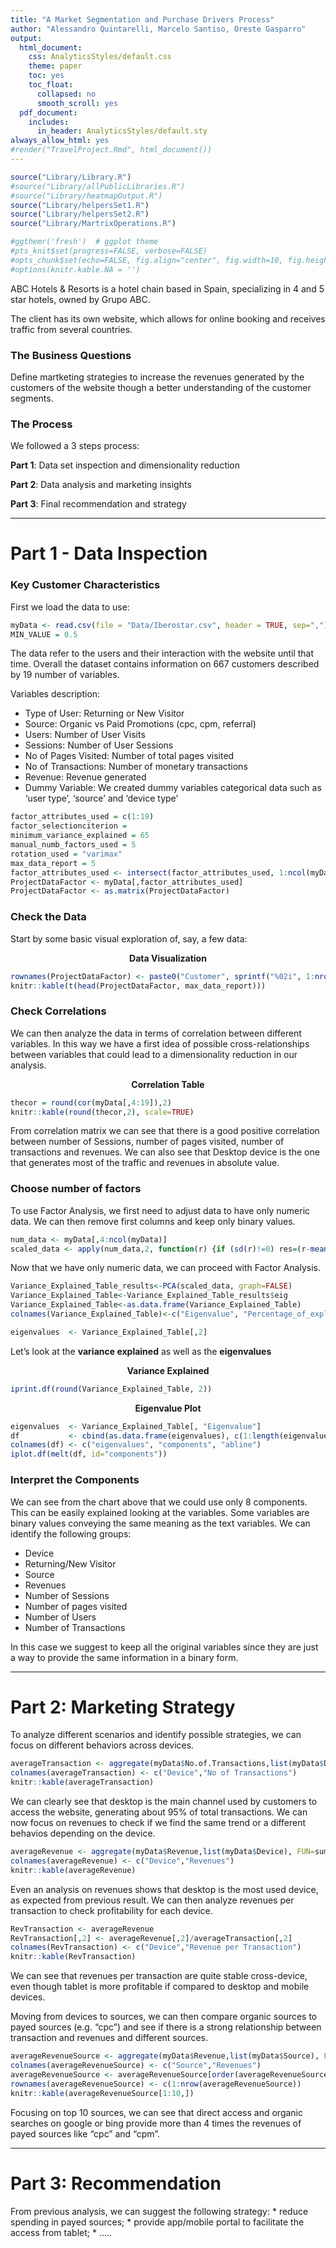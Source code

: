 ```yaml
---
title: "A Market Segmentation and Purchase Drivers Process"
author: "Alessandro Quintarelli, Marcelo Santiso, Oreste Gasparro"
output:
  html_document:
    css: AnalyticsStyles/default.css
    theme: paper
    toc: yes
    toc_float:
      collapsed: no
      smooth_scroll: yes
  pdf_document:
    includes:
      in_header: AnalyticsStyles/default.sty
always_allow_html: yes
#render("TravelProject.Rmd", html_document())
---
```

```r
source("Library/Library.R")
#source("Library/allPublicLibraries.R")
#source("Library/heatmapOutput.R")
source("Library/helpersSet1.R")
source("Library/helpersSet2.R")
source("Library/MartrixOperations.R")

#ggthemr('fresh')  # ggplot theme
#pts_knit$set(progress=FALSE, verbose=FALSE)
#opts_chunk$set(echo=FALSE, fig.align="center", fig.width=10, fig.height=6.5)
#options(knitr.kable.NA = '')

```

ABC Hotels & Resorts is a hotel chain based in Spain, specializing in 4 and 5 star hotels, owned by Grupo ABC.

The client has its own website, which allows for online booking and receives traffic from several countries.

### The Business Questions

Define martketing strategies to increase the revenues generated by the customers of the website though a better understanding of the customer segments.

### The Process

We followed a 3 steps process:

**Part 1**: Data set inspection and dimensionality reduction

**Part 2**: Data analysis and marketing insights

**Part 3**: Final recommendation and strategy

<hr>\clearpage

# Part 1 - Data Inspection

### Key Customer Characteristics

First we load the data to use:

```r
myData <- read.csv(file = "Data/Iberostar.csv", header = TRUE, sep=",")
MIN_VALUE = 0.5
```

The data refer to the users and their interaction with the website until that time.
Overall the dataset contains information on 667 customers described by 19 number of variables.

Variables description: <br>
<ul>
<li> Type of User: Returning or New Visitor </li>
<li> Source: Organic vs Paid Promotions (cpc, cpm, referral) </li>
<li> Users: Number of User Visits </li>
<li> Sessions: Number of User Sessions </li>
<li> No of Pages Visited: Number of total pages visited </li>
<li> No of Transactions: Number of monetary transactions </li>
<li> Revenue: Revenue generated </li>
<li> Dummy Variable: We created dummy variables categorical data such as 'user type', 'source' and 'device type'  </li>
</ul>
  

```r
factor_attributes_used = c(1:19)
factor_selectionciterion = 
minimum_variance_explained = 65
manual_numb_factors_used = 5
rotation_used = "varimax"
max_data_report = 5
factor_attributes_used <- intersect(factor_attributes_used, 1:ncol(myData))
ProjectDataFactor <- myData[,factor_attributes_used]
ProjectDataFactor <- as.matrix(ProjectDataFactor)
```

### Check the Data 


Start by some basic visual exploration of, say, a few data:

<p align="center"> **Data Visualization** </p>

```r
rownames(ProjectDataFactor) <- paste0("Customer", sprintf("%02i", 1:nrow(ProjectDataFactor)))
knitr::kable(t(head(ProjectDataFactor, max_data_report)))
```


### Check Correlations

We can then analyze the data in terms of correlation between different variables.
In this way we have a first idea of possible cross-relationships between variables that could lead to a dimensionality reduction in our analysis.

<p align="center"> **Correlation Table** </p>

```r
thecor = round(cor(myData[,4:19]),2)
knitr::kable(round(thecor,2), scale=TRUE)
```

From correlation matrix we can see that there is a good positive correlation between number of Sessions, number of pages visited, number of transactions and revenues.
We can also see that Desktop device is the one that generates most of the traffic and revenues in absolute value.


### Choose number of factors

To use Factor Analysis, we first need to adjust data to have only numeric data. 
We can then remove first columns and keep only binary values.

```r
num_data <- myData[,4:ncol(myData)]
scaled_data <- apply(num_data,2, function(r) {if (sd(r)!=0) res=(r-mean(r))/sd(r) else res=0*r; res})
```

Now that we have only numeric data, we can proceed with Factor Analysis.

```r
Variance_Explained_Table_results<-PCA(scaled_data, graph=FALSE)
Variance_Explained_Table<-Variance_Explained_Table_results$eig
Variance_Explained_Table<-as.data.frame(Variance_Explained_Table)
colnames(Variance_Explained_Table)<-c("Eigenvalue", "Percentage_of_explained_variance", "Cumulative_percentage_of_explained_variance")

eigenvalues  <- Variance_Explained_Table[,2]
```

Let's look at the **variance explained** as well as the **eigenvalues**

<p align="center"> **Variance Explained** </p>

```r
iprint.df(round(Variance_Explained_Table, 2))
```

<p align="center"> **Eigenvalue Plot** </p>

```r
eigenvalues  <- Variance_Explained_Table[, "Eigenvalue"]
df           <- cbind(as.data.frame(eigenvalues), c(1:length(eigenvalues)), rep(1, length(eigenvalues)))
colnames(df) <- c("eigenvalues", "components", "abline")
iplot.df(melt(df, id="components"))
```

### Interpret the Components

We can see from the chart above that we could use only 8 components.
This can be easily explained looking at the variables. Some variables are binary values conveying the same meaning as the text variables. 
We can identify the following groups:

<ul>
<li> Device </li>
<li> Returning/New Visitor </li>
<li> Source </li>
<li> Revenues </li>
<li> Number of Sessions </li>
<li> Number of pages visited </li>
<li> Number of Users </li>
<li> Number of Transactions </li>
</ul>

In this case we suggest to keep all the original variables since they are just a way to provide the same information in a binary form.

<hr>\clearpage

# Part 2: Marketing Strategy

To analyze different scenarios and identify possible strategies, we can focus on different behaviors across devices.

```r
averageTransaction <- aggregate(myData$No.of.Transactions,list(myData$Device), FUN=sum)
colnames(averageTransaction) <- c("Device","No of Transactions")
knitr::kable(averageTransaction)
```

We can clearly see that desktop is the main channel used by customers to access the website, generating about 95% of total transactions.
We can now focus on revenues to check if we find the same trend or a different behavios depending on the device.

```r
averageRevenue <- aggregate(myData$Revenue,list(myData$Device), FUN=sum)
colnames(averageRevenue) <- c("Device","Revenues")
knitr::kable(averageRevenue)
```
Even an analysis on revenues shows that desktop is the most used device, as expected from previous result.
We can then analyze revenues per transaction to check profitability for each device.

```r
RevTransaction <- averageRevenue
RevTransaction[,2] <- averageRevenue[,2]/averageTransaction[,2] 
colnames(RevTransaction) <- c("Device","Revenue per Transaction")
knitr::kable(RevTransaction)
```

We can see that revenues per transaction are quite stable cross-device, even though tablet is more profitable if compared to desktop and mobile devices.

Moving from devices to sources, we can then compare organic sources to payed sources (e.g. "cpc") and see if there is a strong relationship between transaction and revenues and different sources.

```r
averageRevenueSource <- aggregate(myData$Revenue,list(myData$Source), FUN=sum)
colnames(averageRevenueSource) <- c("Source","Revenues")
averageRevenueSource <- averageRevenueSource[order(averageRevenueSource[,2],averageRevenueSource[,1],decreasing=TRUE),]
rownames(averageRevenueSource) <- c(1:nrow(averageRevenueSource))
knitr::kable(averageRevenueSource[1:10,])
```

Focusing on top 10 sources, we can see that direct access and organic searches on google or bing provide more than 4 times the revenues of payed sources like "cpc" and "cpm".

<hr>\clearpage

# Part 3: Recommendation

From previous analysis, we can suggest the following strategy:
* reduce spending in payed sources;
* provide app/mobile portal to facilitate the access from tablet;
* .....

